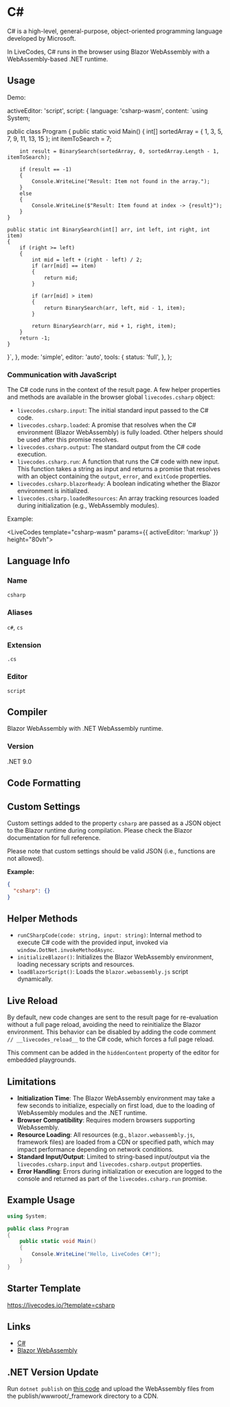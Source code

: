 # C#

C# is a high-level, general-purpose, object-oriented programming language developed by Microsoft.

In LiveCodes, C# runs in the browser using Blazor WebAssembly with a WebAssembly-based .NET runtime.

## Usage

Demo:


  activeEditor: 'script',
  script: {
    language: 'csharp-wasm', 
    content: `using System;

public class Program
{
    public static void Main()
    {
        int[] sortedArray = { 1, 3, 5, 7, 9, 11, 13, 15 };
        int itemToSearch = 7;

        int result = BinarySearch(sortedArray, 0, sortedArray.Length - 1, itemToSearch);

        if (result == -1)
        {
            Console.WriteLine("Result: Item not found in the array.");
        }
        else
        {
            Console.WriteLine($"Result: Item found at index -> {result}");
        }
    }

    public static int BinarySearch(int[] arr, int left, int right, int item)
    {
        if (right >= left)
        {
            int mid = left + (right - left) / 2;
            if (arr[mid] == item)
            {
                return mid;
            }

            if (arr[mid] > item)
            {
                return BinarySearch(arr, left, mid - 1, item);
            }

            return BinarySearch(arr, mid + 1, right, item);
        }
        return -1;
    }
}`,
  },
  mode: 'simple',
  editor: 'auto',
  tools: {
    status: 'full',
  },
};

<LiveCodes config={csharpConfig}></LiveCodes>


### Communication with JavaScript

The C# code runs in the context of the result page. A few helper properties and methods are available in the browser global `livecodes.csharp` object:

- `livecodes.csharp.input`: The initial standard input passed to the C# code.
- `livecodes.csharp.loaded`: A promise that resolves when the C# environment (Blazor WebAssembly) is fully loaded. Other helpers should be used after this promise resolves.
- `livecodes.csharp.output`: The standard output from the C# code execution.
- `livecodes.csharp.run`: A function that runs the C# code with new input. This function takes a string as input and returns a promise that resolves with an object containing the `output`, `error`, and `exitCode` properties.
- `livecodes.csharp.blazorReady`: A boolean indicating whether the Blazor environment is initialized.
- `livecodes.csharp.loadedResources`: An array tracking resources loaded during initialization (e.g., WebAssembly modules).

Example:


<LiveCodes template="csharp-wasm" params={{ activeEditor: 'markup' }} height="80vh"></LiveCodes>


## Language Info

### Name

`csharp`

### Aliases

`c#`, `cs`

### Extension

`.cs`

### Editor

`script`

## Compiler

Blazor WebAssembly with .NET WebAssembly runtime.

### Version

.NET 9.0

## Code Formatting


## Custom Settings

Custom settings added to the property `csharp` are passed as a JSON object to the Blazor runtime during compilation. Please check the Blazor documentation for full reference.

Please note that custom settings should be valid JSON (i.e., functions are not allowed).

**Example:**

```json
{
  "csharp": {}
}
```

## Helper Methods

- `runCSharpCode(code: string, input: string)`: Internal method to execute C# code with the provided input, invoked via `window.DotNet.invokeMethodAsync`.
- `initializeBlazor()`: Initializes the Blazor WebAssembly environment, loading necessary scripts and resources.
- `loadBlazorScript()`: Loads the `blazor.webassembly.js` script dynamically.

## Live Reload

By default, new code changes are sent to the result page for re-evaluation without a full page reload, avoiding the need to reinitialize the Blazor environment. This behavior can be disabled by adding the code comment `// __livecodes_reload__` to the C# code, which forces a full page reload.

This comment can be added in the `hiddenContent` property of the editor for embedded playgrounds.

## Limitations

- **Initialization Time**: The Blazor WebAssembly environment may take a few seconds to initialize, especially on first load, due to the loading of WebAssembly modules and the .NET runtime.
- **Browser Compatibility**: Requires modern browsers supporting WebAssembly.
- **Resource Loading**: All resources (e.g., `blazor.webassembly.js`, framework files) are loaded from a CDN or specified path, which may impact performance depending on network conditions.
- **Standard Input/Output**: Limited to string-based input/output via the `livecodes.csharp.input` and `livecodes.csharp.output` properties.
- **Error Handling**: Errors during initialization or execution are logged to the console and returned as part of the `livecodes.csharp.run` promise.

## Example Usage

```csharp
using System;

public class Program
{
    public static void Main()
    {
        Console.WriteLine("Hello, LiveCodes C#!");
    }
}
```

## Starter Template

https://livecodes.io/?template=csharp

## Links

- [C#](https://learn.microsoft.com/en-us/dotnet/csharp/)
- [Blazor WebAssembly](https://dotnet.microsoft.com/en-us/apps/aspnet/web-apps/blazor)


## .NET Version Update

Run `dotnet publish` on [this code](https://github.com/Seth0x41/csharpBlazorWasmGenerator) and upload the WebAssembly files from the publish/wwwroot/_framework directory to a CDN.